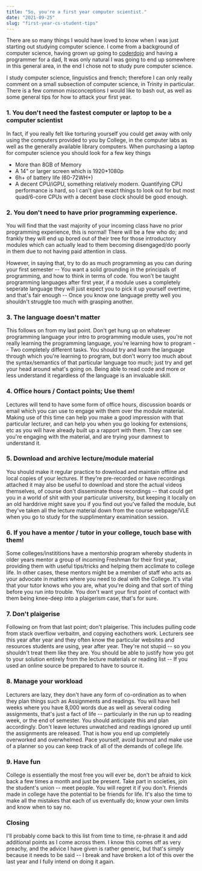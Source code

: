 ```yaml
---
title: "So, you're a first year computer scientist."
date: "2021-09-25"
slug: "first-year-cs-student-tips"
---
```


There are so many things I would have loved to know when I was just starting out studying computer science. 
I come from a background of computer science, having grown up going to [coderdojo](https://coderdojo.com) and having a programmer
for a dad, It was only natural I was going to end up somewhere in this general area, in the end I chose not to study pure computer science. 

I study computer science, linguistics and french; therefore I can only really comment on a small subsection of computer science, in Trinity in particular. 
There is a few common misconceptions I would like to bash out, as well as some general tips for how to attack your first year.

### 1. You don't need the fastest computer or laptop to be a computer scientist 

In fact, if you really felt like torturing yourself you could get away with only using the computers provided to you by College, in the computer labs as 
well as the generally available library computers. When purchasing a laptop for computer science you should look for a few key things
- More than 8GB of Memory
- A 14" or larger screen which is 1920*1080p 
- 6h+ of battery life (60-72WH+)
- A decent CPU/iGPU, something relatively modern.
Quantifying CPU performance is hard, so I can't give exact things to look out for but most quad/6-core CPUs with a decent base clock should be good enough.

### 2. You don't need to have prior programming experience.

You will find that the vast majority of your incoming class have no prior programming experience, this is normal! There will be a few who do; and frankly
they will end up bored out of their tree for those introductory modules which can actually lead to them becoming disengaged/do poorly in them due to not having
paid attention in class.

However, in saying that, try to do as much programming as you can during your first semester -- You want a solid grounding in the principals of programming, and
how to think in terms of code. You won't be taught programming languages after first year, if a module uses a completely seperate language they will just expect
you to pick it up yourself overtime, and that's fair enough -- Once you know one language pretty well you shouldn't struggle too much with grasping another. 

### 3. The language doesn't matter

This follows on from my last point. Don't get hung up on whatever programming language your intro to programming module uses, you're not really learning the programming
language, you're learning how to program -- Two completely different tasks. You should try and learn the language through which you're learning to program, but don't 
worry too much about the syntax/semantics of that particular language too much; just try and get your head around what's going on. Being able to read code and more or 
less understand it regardless of the language is an invaluable skill. 

### 4. Office hours / Contact points; Use them!

Lectures will tend to have some form of office hours, discussion boards or email which you can use to engage with them over the module material. Making use of this time
can help you make a good impression with that particular lecturer, and can help you when you go looking for extensions, etc as you will have already built up a rapport with them.
They can see you're engaging with the material, and are trying your damnest to understand it. 

### 5. Download and archive lecture/module material

You should make it regular practice to download and maintain offline and local copies of your lectures. If they're pre-recorded or have recordings attached it may also be useful to download
and store the actual videos themselves, of course don't disseminate those recordings -- that could get you in a world of shit with your particular university, but keeping it locally 
on an old harddrive might save you if you find out you've failed the module, but they've taken all the lecture material down from the course webpage/VLE when you go to study for the 
supplimentary examination session.

### 6. If you have a mentor / tutor in your college, touch base with them!

Some colleges/instititions have a mentorship program whereby students in older years mentor a group of incoming Freshman for their first year, providing them with useful tips/tricks and helping
them acclimate to college life. In other cases, these mentors might be a member of staff who acts as your advocate in matters where you need to deal with the College. It's vital that your tutor
knows who you are, what you're doing and that sort of thing before you run into trouble. You don't want your first point of contact with them being knee-deep into a plaigerism case, that's for sure.

### 7. Don't plaigerise

Following on from that last point; don't plaigerise. This includes pulling code from stack overflow verbaitm, and copying eachothers work. Lecturers see this year after year and they often know the particular
websites and resources students are using, year after year. They're not stupid -- so you shouldn't treat them like they are. You should be able to justify how you got to your solution entirely from the lecture
materials or reading list -- If you used an online source be prepared to have to source it. 

### 8. Manage your workload

Lecturers are lazy, they don't have any form of co-ordination as to when they plan things such as Assignments and readings. You will have hell weeks where you have 8,000 words due as well as several coding
assignments, that's just a fact of life -- particularly in the run up to reading week, or the end of semester. You should anticipate this and plan accordingly. Don't leave lectures unwatched and readings 
ignored up until the assignments are released. That is how you end up completely overworked and overwhelmed. Pace yourself, avoid burnout and make use of a planner so you can keep track of all of the demands
of college life.

### 9. Have fun

College is essentially the most free you will ever be, don't be afraid to kick back a few times a month and just be present. Take part in societies, join the student's union -- meet people. You will regret it
if you don't. Friends made in college have the potential to be friends for life. It's also the time to make all the mistakes that each of us eventually do; know your own limits and know when to say no. 


### Closing

I'll probably come back to this list from time to time, re-phrase it and add additional points as I come across them. I know this comes off as very preachy, and the advice I have given is rather generic, but that's
simply because it needs to be said -- I break and have broken a lot of this over the last year and I fully intend on doing it again. 
